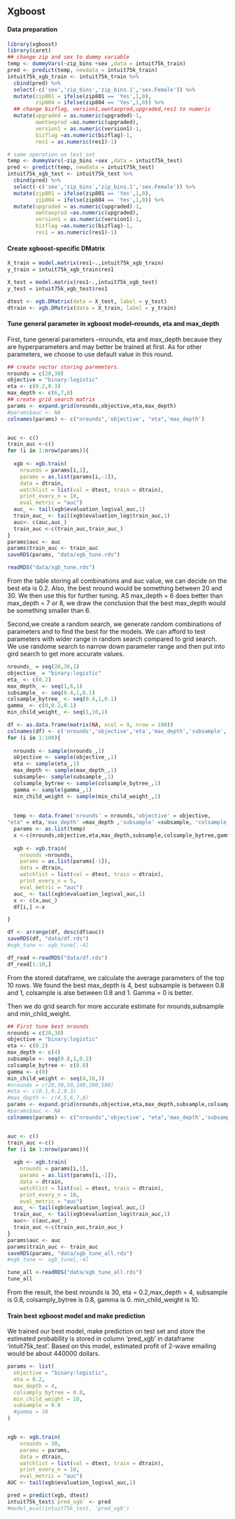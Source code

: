 ## Xgboost

#### Data preparation

```r
library(xgboost)
library(caret)
## change zip and sex to dummy variable
temp <- dummyVars(~zip_bins +sex ,data = intuit75k_train)
pred <- predict(temp, newdata = intuit75k_train)
intuit75k_xgb_train <- intuit75k_train %>%
  cbind(pred) %>%
  select(-c('sex','zip_bins','zip_bins.1','sex.Female')) %>%
  mutate(zip801 = ifelse(zip801 == 'Yes',1,0),
         zip804 = ifelse(zip804 == 'Yes',1,0)) %>%
  ## change bizflag, version1,owntaxprod,upgraded,res1 to numeric 
  mutate(upgraded = as.numeric(upgraded)-1,
         owntaxprod =as.numeric(upgraded),
         version1 = as.numeric(version1)-1,
         bizflag =as.numeric(bizflag)-1,
         res1 = as.numeric(res1)-1)

# same operation on test set
temp <- dummyVars(~zip_bins +sex ,data = intuit75k_test)
pred <- predict(temp, newdata = intuit75k_test)
intuit75k_xgb_test <- intuit75k_test %>%
  cbind(pred) %>%
  select(-c('sex','zip_bins','zip_bins.1','sex.Female')) %>%
  mutate(zip801 = ifelse(zip801 == 'Yes',1,0),
         zip804 = ifelse(zip804 == 'Yes',1,0)) %>%
  mutate(upgraded = as.numeric(upgraded)-1,
         owntaxprod =as.numeric(upgraded),
         version1 = as.numeric(version1)-1,
         bizflag =as.numeric(bizflag)-1,
         res1 = as.numeric(res1)-1)
```

#### Create xgboost-specific DMatrix

```r
X_train = model.matrix(res1~.,intuit75k_xgb_train)
y_train = intuit75k_xgb_train$res1

X_test = model.matrix(res1~.,intuit75k_xgb_test)
y_test = intuit75k_xgb_test$res1

dtest <- xgb.DMatrix(data = X_test, label = y_test)
dtrain <- xgb.DMatrix(data = X_train, label = y_train)
```

#### Tune general parameter in xgboost model--nrounds, eta and max_depth

First, tune general parameters --nrounds, eta and max_depth because they are hyperparameters and may better be trained at first. As for other parameters, we choose to use default value in this round.

```r
## create vector storing paremeters. 
nrounds = c(20,30)
objective = "binary:logistic"
eta <- c(0.2,0.3)
max_depth <- c(6,7,8)
## create grid search matrix
params <- expand.grid(nrounds,objective,eta,max_depth)
#params$auc <- NA
colnames(params) <- c("nrounds",'objective', "eta",'max_depth')


auc <- c()
train_auc <-c()
for (i in 1:nrow(params)){
 
  xgb <- xgb.train(
    nrounds = params[i,1],
    params = as.list(params[i,-1]),
    data = dtrain,
    watchlist = list(val = dtest, train = dtrain),
    print_every_n = 10,
    eval_metric = "auc")
  auc_ <- tail(xgb$evaluation_log$val_auc,1)
  train_auc_ <- tail(xgb$evaluation_log$train_auc,1)
  auc<- c(auc,auc_)
  train_auc <-c(train_auc,train_auc_)
}
params$auc <- auc
params$train_auc <- train_auc
saveRDS(params, "data/xgb_tune.rds")
```

```r
readRDS("data/xgb_tune.rds")
```
From the table storing all combinations and auc value, we can decide on the best eta is 0.2. Also, the best nround would be something between 20 and 30. We then use this for further tuning. AS max_depth = 6 does better than max_depth = 7 or 8, we draw the conclusion that the best max_depth would be something smaller than 6. 


Second,we create a random search, we generate random combinations of parameters and to find the best for the models. We can afford to test parameters with wider range in random search compared to grid search. We use randome search to narrow down parameter range and then put into gird search to get more accurate values.
```r
nrounds_ = seq(20,30,1)
objective_ = "binary:logistic"
eta_ <- c(0.2)
max_depth_ <- seq(1,6,1)
subsample_ <- seq(0.4,1,0.1)
colsample_bytree_ <- seq(0.4,1,0.1)
gamma_ <- c(0,0.2,0.1)
min_child_weight_ <- seq(1,10,1)

df <- as.data.frame(matrix(NA, ncol = 9, nrow = 100))
colnames(df) <- c('nrounds','objective','eta','max_depth','subsample','colsample_bytree','gamma','min_child_weight','auc')
for (i in 1:100){
  
  nrounds <- sample(nrounds_,1)
  objective <- sample(objective_,1)
  eta <- sample(eta_,1)
  max_depth <- sample(max_depth_,1)
  subsample<- sample(subsample_,1)
  colsample_bytree <- sample(colsample_bytree_,1)
  gamma <- sample(gamma_,1)
  min_child_weight <- sample(min_child_weight_,1)
  
  
  temp <- data.frame('nrounds' = nrounds,'objective' = objective,
"eta" = eta,'max_depth' =max_depth ,'subsample' =subsample, 'colsample_bytree' =colsample_bytree ,'gamma' = gamma,'min_child_weight' = min_child_weight)
  params <- as.list(temp)
  x <-c(nrounds,objective,eta,max_depth,subsample,colsample_bytree,gamma,min_child_weight)
  
  xgb <- xgb.train(
    nrounds =nrounds,
    params = as.list(params[-1]),
    data = dtrain,
    watchlist = list(val = dtest, train = dtrain),
    print_every_n = 5,
    eval_metric = "auc")
  auc_ <- tail(xgb$evaluation_log$val_auc,1)
  x <- c(x,auc_)
  df[i,] <-x

}

df <- arrange(df, desc(df$auc))
saveRDS(df, "data/df.rds")
#xgb_tune <- xgb_tune[,-4]

```

```r
df_read <-readRDS("data/df.rds")
df_read[1:10,]
```

From the stored dataframe, we calculate the average parameters of the top 10 rows. We found the best max_depth is 4, best subsample is between 0.8 and 1, colsample is alse between 0.8 and 1. Gamma = 0 is better. 


Then we do grid search for more accurate estimate for nrounds,subsample and min_child_weight.
```r
## First tune best nrounds
nrounds = c(20,30)
objective = "binary:logistic"
eta <- c(0.2)
max_depth <- c(4)
subsample <- seq(0.8,1,0.2)
colsample_bytree <- c(0.8)
gamma <- c(0)
min_child_weight <- seq(4,10,3)
#nrounds = c(20,30,50,100,200,500)
#eta <- c(0.1,0.2,0.3)
#max_depth <- c(4,5,6,7,8)
params <- expand.grid(nrounds,objective,eta,max_depth,subsample,colsample_bytree,gamma,min_child_weight)
#params$auc <- NA
colnames(params) <- c("nrounds",'objective', "eta",'max_depth','subsample','colsample_bytree','gamma','min_child_weight')


auc <- c()
train_auc <-c()
for (i in 1:nrow(params)){
 
  xgb <- xgb.train(
    nrounds = params[i,1],
    params = as.list(params[i,-1]),
    data = dtrain,
    watchlist = list(val = dtest, train = dtrain),
    print_every_n = 10,
    eval_metric = "auc")
  auc_ <- tail(xgb$evaluation_log$val_auc,1)
  train_auc_ <- tail(xgb$evaluation_log$train_auc,1)
  auc<- c(auc,auc_)
  train_auc <-c(train_auc,train_auc_)
}
params$auc <- auc
params$train_auc <- train_auc
saveRDS(params, "data/xgb_tune_all.rds")
#xgb_tune <- xgb_tune[,-4]
```

```r
tune_all <-readRDS("data/xgb_tune_all.rds")
tune_all
```


From the result, the best nrounds is 30, eta = 0.2,max_depth = 4, subsample is 0.8, colsamply_bytree is 0.8, gamma is 0. min_child_weight is 10.

#### Train best xgboost model and make prediction

We trained our best model, make prediction on test set and store the estimated probability is stored in column 'pred_xgb' in dataframe 'intuit75k_test'.
Based on this model, estimated profit of 2-wave emailing would be about 440000 dollars.
```r
params <- list(
  objective = "binary:logistic",
  eta = 0.2,
  max_depth = 4,
  colsamply_bytree = 0.8,
  min_child_weight = 10,
  subsample = 0.8
  #gamma = 10
)


xgb <- xgb.train(
    nrounds = 30,
    params = params,
    data = dtrain,
    watchlist = list(val = dtest, train = dtrain),
    print_every_n = 10,
    eval_metric = "auc")
AUC <- tail(xgb$evaluation_log$val_auc,1)

pred = predict(xgb, dtest)
intuit75k_test$`pred_xgb` <- pred
#model_eval(intuit75k_test, 'pred_xgb')

```

